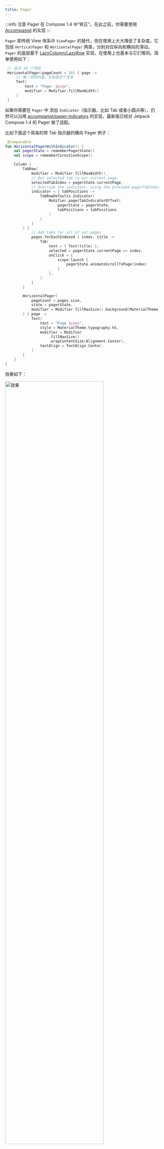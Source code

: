 ```yaml
---
title: Pager
---
```


:::info 注意
Pager 在 Compose 1.4 中“转正”。在此之前，你需要使用 [Accompanist](https://github.com/google/accompanist/tree/main/pager) 的实现
:::

`Pager` 即传统 View 体系中 `ViewPager` 的替代，但在使用上大大降低了复杂度。它包括 `VerticalPager` 和 `HorizontalPager` 两类，分别对应纵向和横向的滑动。`Pager` 的底层基于 [LazyColumn/LazyRow](/docs/design/lists/overview) 实现，在使用上也基本与它们等同。简单使用如下：

```kotlin
 // 显示 10 个项目
 HorizontalPager(pageCount = 10) { page ->
     // 每一页的内容，比如显示个文本
     Text(
         text = "Page: $page",
         modifier = Modifier.fillMaxWidth()
     )
 }
```

如果你需要在 `Pager` 中 添加 `Indicator`（指示器，比如 Tab 或者小圆点等），仍然可以沿用 [accompanist/pager-indicators](https://github.com/google/accompanist/tree/main/pager-indicators) 的实现，最新版已经对 Jetpack Compose 1.4 的 Pager 做了适配。

比如下面这个简易的带 Tab 指示器的横向 Pager 例子：

```kotlin
 @Composable
fun HorizontalPagerWithIndicator() {
    val pagerState = rememberPagerState()
    val scope = rememberCoroutineScope()

    Column {
        TabRow(
            modifier = Modifier.fillMaxWidth(),
            // Our selected tab is our current page
            selectedTabIndex = pagerState.currentPage,
            // Override the indicator, using the provided pagerTabIndicatorOffset modifier
            indicator = { tabPositions ->
                TabRowDefaults.Indicator(
                    Modifier.pagerTabIndicatorOffset(
                        pagerState = pagerState,
                        tabPositions = tabPositions
                    )
                )
            }
        ) {
            // Add tabs for all of our pages
            pages.forEachIndexed { index, title ->
                Tab(
                    text = { Text(title) },
                    selected = pagerState.currentPage == index,
                    onClick = {
                        scope.launch {
                            pagerState.animateScrollToPage(index)
                        }
                    },
                )
            }
        }

        HorizontalPager(
            pageCount = pages.size,
            state = pagerState,
            modifier = Modifier.fillMaxSize().background(MaterialTheme.colors.surface)
        ) { page ->
            Text(
                text = "Page $page",
                style = MaterialTheme.typography.h5,
                modifier = Modifier
                    .fillMaxSize()
                    .wrapContentSize(Alignment.Center),
                textAlign = TextAlign.Center,
            )
        }
    }
}
```
效果如下：

<img src={image1} width="80%" align="center" alt="效果"/>

要查看更多的 Pager 例子，或者想把 Accompanist 实现迁移到新版，请查看[迁移指南](https://google.github.io/accompanist/pager/#migration)。更多内容，请参阅[Pager 的文档](https://developer.android.com/jetpack/compose/layouts/pager)。
